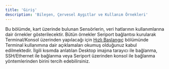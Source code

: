 ```yaml
---
title: 'Giriş'
description: 'Bileşen, Çervesel Aygıtlar ve Kullanım Örnekleri'
---
```


Bu bölümde, kart üzerinde bulunan Sensörlerin, veri hatlarının kullanımlarına dair örnekler gösterilecektir.
Bütün örnekler Seriport bağlantısı kurularak Terminal/Konsol üzerinden yapılacağı için
[Hızlı Başlangıç](./quickstart) bölümünde Terminal kullanımına dair açıklamaları okumuş olduğunuz
kabul edilmektedir. İlgili kısımda anlatılan Desktop imajına tarayıcı ile bağlanma, SSH/Ethernet ile bağlanma
veya Seriport üzerinden konsol ile bağlanma yöntemlerinden birini tercih edebilirsiniz.

